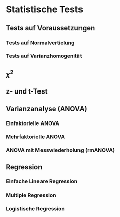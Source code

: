 # Statistische Tests

## Tests auf Voraussetzungen

### Tests auf Normalvertielung

### Tests auf Varianzhomogenität

## $\chi^2$

## z- und t-Test

## Varianzanalyse (ANOVA)

### Einfaktorielle ANOVA

### Mehrfaktorielle ANOVA

### ANOVA mit Messwiederholung (rmANOVA)

## Regression

### Einfache Lineare Regression

### Multiple Regression

### Logistische Regression
